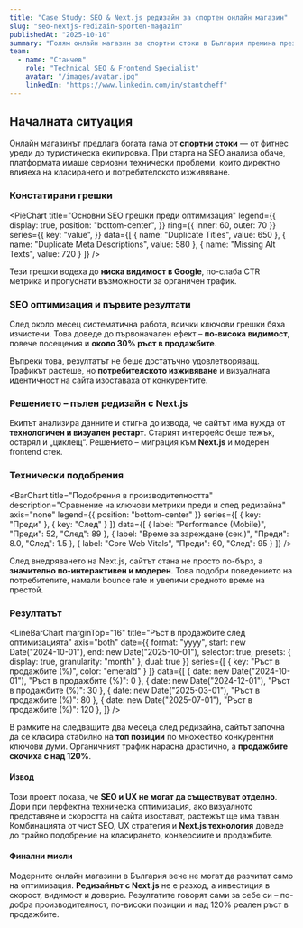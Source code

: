 ```yaml
---
title: "Case Study: SEO & Next.js редизайн за спортен онлайн магазин"
slug: "seo-nextjs-redizain-sporten-magazin"
publishedAt: "2025-10-10"
summary: "Голям онлайн магазин за спортни стоки в България премина през пълна SEO оптимизация и редизайн с Next.js. Резултатът — +120% ръст в продажбите."
team:
  - name: "Станчев"
    role: "Technical SEO & Frontend Specialist"
    avatar: "/images/avatar.jpg"
    linkedIn: "https://www.linkedin.com/in/stantcheff"
---
```


<h2>Началната ситуация</h2>

<p>
  Онлайн магазинът предлага богата гама от <strong>спортни стоки</strong> — от фитнес уреди до туристическа екипировка.  
  При старта на SEO анализа обаче, платформата имаше сериозни технически проблеми, които директно влияеха на класирането и потребителското изживяване.
</p>

<h3>Констатирани грешки</h3>

<PieChart
  title="Основни SEO грешки преди оптимизация"
  legend={{
    display: true,
    position: "bottom-center",
  }}
  ring={{ inner: 60, outer: 70 }}
  series={{
    key: "value",
  }}
  data={[
    { name: "Duplicate Titles", value: 650 },
    { name: "Duplicate Meta Descriptions", value: 580 },
    { name: "Missing Alt Texts", value: 720 }
  ]}
/>

<p>
  Тези грешки водеха до <strong>ниска видимост в Google</strong>, по-слаба CTR метрика и пропуснати възможности за органичен трафик.
</p>

<h3>SEO оптимизация и първите резултати</h3>

<p>
  След около месец систематична работа, всички ключови грешки бяха изчистени.  
  Това доведе до първоначален ефект – <strong>по-висока видимост</strong>, повече посещения и <strong>около 30% ръст в продажбите</strong>.
</p>

<p>
  Въпреки това, резултатът не беше достатъчно удовлетворяващ.  
  Трафикът растеше, но <strong>потребителското изживяване</strong> и визуалната идентичност на сайта изоставаха от конкурентите.
</p>

<h3>Решението – пълен редизайн с Next.js</h3>

<p>
  Екипът анализира данните и стигна до извода, че сайтът има нужда от <strong>технологичен и визуален рестарт</strong>.  
  Старият интерфейс беше тежък, остарял и „циклещ“.  
  Решението – миграция към <strong>Next.js</strong> и модерен frontend стек.
</p>

<h3>Технически подобрения</h3>

<BarChart
  title="Подобрения в производителността"
  description="Сравнение на ключови метрики преди и след редизайна"
  axis="none"
  legend={{
    position: "bottom-center"
  }}
  series={[
    { key: "Преди" },
    { key: "След" }
  ]}
  data={[
    { label: "Performance (Mobile)", "Преди": 52, "След": 89 },
    { label: "Време за зареждане (сек.)", "Преди": 8.0, "След": 1.5 },
    { label: "Core Web Vitals", "Преди": 60, "След": 95 }
  ]}
/>

<p>
  След внедряването на Next.js, сайтът стана не просто по-бърз, а <strong>значително по-интерактивен и модерен</strong>.  
  Това подобри поведението на потребителите, намали bounce rate и увеличи средното време на престой.
</p>

<h3>Резултатът</h3>

<LineBarChart
  marginTop="16"
  title="Ръст в продажбите след оптимизацията"
  axis="both"
  date={{
    format: "yyyy",
    start: new Date("2024-10-01"),
    end: new Date("2025-10-01"),
    selector: true,
    presets: {
      display: true,
      granularity: "month"
    },
    dual: true
  }}
  series={[
    { key: "Ръст в продажбите (%)", color: "emerald" }
  ]}
  data={[
    { date: new Date("2024-10-01"), "Ръст в продажбите (%)": 0 },
    { date: new Date("2024-12-01"), "Ръст в продажбите (%)": 30 },
    { date: new Date("2025-03-01"), "Ръст в продажбите (%)": 80 },
    { date: new Date("2025-07-01"), "Ръст в продажбите (%)": 120 },
  ]}
/>

<p>
  В рамките на следващите два месеца след редизайна, сайтът започна да се класира стабилно на <strong>топ позиции</strong> по множество конкурентни ключови думи.  
  Органичният трафик нарасна драстично, а <strong>продажбите скочиха с над 120%</strong>.
</p>

<h4>Извод</h4>

<p>
  Този проект показа, че <strong>SEO и UX не могат да съществуват отделно</strong>.  
  Дори при перфектна техническа оптимизация, ако визуалното представяне и скоростта на сайта изостават, растежът ще има таван.  
  Комбинацията от чист SEO, UX стратегия и <strong>Next.js технология</strong> доведе до трайно подобрение на класирането, конверсиите и продажбите.
</p>

<h4>Финални мисли</h4>

<p>
  Модерните онлайн магазини в България вече не могат да разчитат само на оптимизация.  
  <strong>Редизайнът с Next.js</strong> не е разход, а инвестиция в скорост, видимост и доверие.  
  Резултатите говорят сами за себе си – по-добра производителност, по-високи позиции и над 120% реален ръст в продажбите.
</p>
